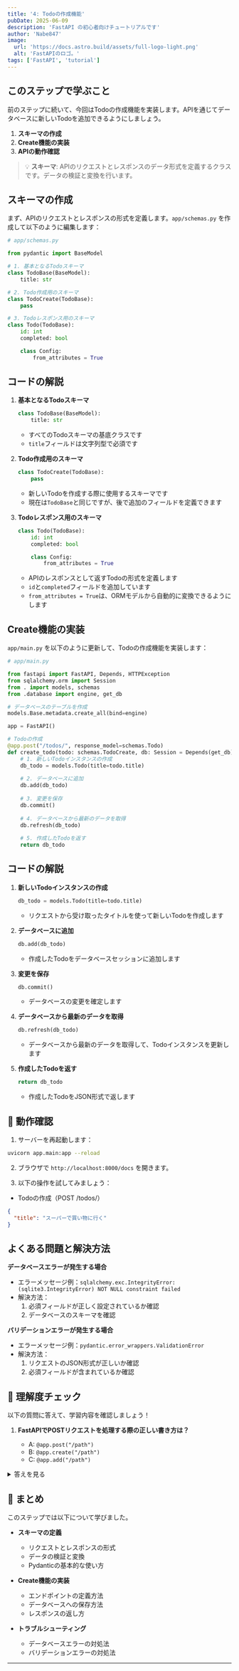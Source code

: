 ```yaml
---
title: '4: Todoの作成機能'
pubDate: 2025-06-09
description: 'FastAPI の初心者向けチュートリアルです'
author: 'Nabe847'
image:
  url: 'https://docs.astro.build/assets/full-logo-light.png'
  alt: 'FastAPIのロゴ。'
tags: ['FastAPI', 'tutorial']
---
```


## このステップで学ぶこと

前のステップに続いて、今回はTodoの作成機能を実装します。APIを通じてデータベースに新しいTodoを追加できるようにしましょう。

1. **スキーマの作成**
2. **Create機能の実装**
3. **APIの動作確認**

> 💡 **スキーマ**: APIのリクエストとレスポンスのデータ形式を定義するクラスです。データの検証と変換を行います。

## スキーマの作成

まず、APIのリクエストとレスポンスの形式を定義します。`app/schemas.py` を作成して以下のように編集します：

```python
# app/schemas.py

from pydantic import BaseModel

# 1. 基本となるTodoスキーマ
class TodoBase(BaseModel):
    title: str

# 2. Todo作成用のスキーマ
class TodoCreate(TodoBase):
    pass

# 3. Todoレスポンス用のスキーマ
class Todo(TodoBase):
    id: int
    completed: bool

    class Config:
        from_attributes = True
```

## コードの解説

1. **基本となるTodoスキーマ**

   ```python
   class TodoBase(BaseModel):
       title: str
   ```

   - すべてのTodoスキーマの基底クラスです
   - `title`フィールドは文字列型で必須です

2. **Todo作成用のスキーマ**

   ```python
   class TodoCreate(TodoBase):
       pass
   ```

   - 新しいTodoを作成する際に使用するスキーマです
   - 現在は`TodoBase`と同じですが、後で追加のフィールドを定義できます

3. **Todoレスポンス用のスキーマ**

   ```python
   class Todo(TodoBase):
       id: int
       completed: bool

       class Config:
           from_attributes = True
   ```

   - APIのレスポンスとして返すTodoの形式を定義します
   - `id`と`completed`フィールドを追加しています
   - `from_attributes = True`は、ORMモデルから自動的に変換できるようにします

## Create機能の実装

`app/main.py` を以下のように更新して、Todoの作成機能を実装します：

```python
# app/main.py

from fastapi import FastAPI, Depends, HTTPException
from sqlalchemy.orm import Session
from . import models, schemas
from .database import engine, get_db

# データベースのテーブルを作成
models.Base.metadata.create_all(bind=engine)

app = FastAPI()

# Todoの作成
@app.post("/todos/", response_model=schemas.Todo)
def create_todo(todo: schemas.TodoCreate, db: Session = Depends(get_db)):
    # 1. 新しいTodoインスタンスの作成
    db_todo = models.Todo(title=todo.title)
    
    # 2. データベースに追加
    db.add(db_todo)
    
    # 3. 変更を保存
    db.commit()
    
    # 4. データベースから最新のデータを取得
    db.refresh(db_todo)
    
    # 5. 作成したTodoを返す
    return db_todo
```

## コードの解説

1. **新しいTodoインスタンスの作成**

   ```python
   db_todo = models.Todo(title=todo.title)
   ```

   - リクエストから受け取ったタイトルを使って新しいTodoを作成します

2. **データベースに追加**

   ```python
   db.add(db_todo)
   ```

   - 作成したTodoをデータベースセッションに追加します

3. **変更を保存**

   ```python
   db.commit()
   ```

   - データベースの変更を確定します

4. **データベースから最新のデータを取得**

   ```python
   db.refresh(db_todo)
   ```

   - データベースから最新のデータを取得して、Todoインスタンスを更新します

5. **作成したTodoを返す**

   ```python
   return db_todo
   ```

   - 作成したTodoをJSON形式で返します

## 🚀 動作確認

1. サーバーを再起動します：

```bash
uvicorn app.main:app --reload
```

2. ブラウザで `http://localhost:8000/docs` を開きます。

3. 以下の操作を試してみましょう：

- Todoの作成（POST /todos/）
```json
{
  "title": "スーパーで買い物に行く"
}
```

## よくある問題と解決方法

**データベースエラーが発生する場合**

- エラーメッセージ例：`sqlalchemy.exc.IntegrityError: (sqlite3.IntegrityError) NOT NULL constraint failed`
- 解決方法：
  1. 必須フィールドが正しく設定されているか確認
  2. データベースのスキーマを確認

**バリデーションエラーが発生する場合**

- エラーメッセージ例：`pydantic.error_wrappers.ValidationError`
- 解決方法：
  1. リクエストのJSON形式が正しいか確認
  2. 必須フィールドが含まれているか確認

## 🎯 理解度チェック

以下の質問に答えて、学習内容を確認しましょう！

1. **FastAPIでPOSTリクエストを処理する際の正しい書き方は？**

   - A: `@app.post("/path")`
   - B: `@app.create("/path")`
   - C: `@app.add("/path")`

<details>
<summary>答えを見る</summary>

   **答え: A: `@app.post("/path")`**

   - FastAPIでは、HTTPメソッドに対応するデコレータを使用します
   - POSTリクエストには`@app.post`を使用します
   - 参考: [FastAPI公式ドキュメント](https://fastapi.tiangolo.com/tutorial/first-steps/)
</details>

## 📝 まとめ

このステップでは以下について学びました。

- **スキーマの定義**

  - リクエストとレスポンスの形式
  - データの検証と変換
  - Pydanticの基本的な使い方

- **Create機能の実装**

  - エンドポイントの定義方法
  - データベースへの保存方法
  - レスポンスの返し方

- **トラブルシューティング**
  - データベースエラーの対処法
  - バリデーションエラーの対処法

--- 